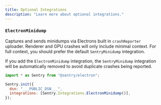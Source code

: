 ```yaml
---
title: Optional Integrations
description: "Learn more about optional integrations."
---
```


### `ElectronMinidump`

Captures and sends minidumps via Electrons built in `crashReporter` uploader. Renderer and GPU crashes will only include minimal context. For full context, you should prefer the default `SentryMinidump` integration.

If you add the `ElectronMinidump` integration, the `SentryMinidump` integration will be automatically removed to avoid duplicate crashes being reported.

```javascript
import * as Sentry from "@sentry/electron";

Sentry.init({
  dsn: "___PUBLIC_DSN___",
  integrations: [Sentry.Integrations.ElectronMinidump()],
});
```
